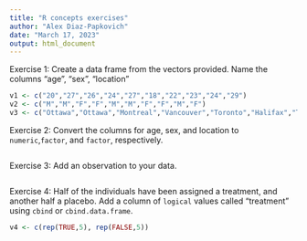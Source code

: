 ```yaml
---
title: "R concepts exercises"
author: "Alex Diaz-Papkovich"
date: "March 17, 2023"
output: html_document
---
```


Exercise 1: Create a data frame from the vectors provided. Name the columns "age", "sex", "location"

```r

v1 <- c("20","27","26","24","27","18","22","23","24","29")
v2 <- c("M","M","F","F","M","M","F","F","M","F")
v3 <- c("Ottawa","Ottawa","Montreal","Vancouver","Toronto","Halifax","Toronto","Calgary","Montreal","Toronto")

```

Exercise 2: Convert the columns for age, sex, and location to `numeric`,`factor`, and `factor`, respectively.

```r
```

Exercise 3: Add an observation to your data.

```r
```

Exercise 4: Half of the individuals have been assigned a treatment, and another half a placebo. Add a column of `logical` values called "treatment" using `cbind` or `cbind.data.frame`.

```r
v4 <- c(rep(TRUE,5), rep(FALSE,5))
```

